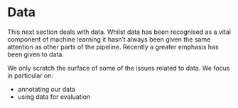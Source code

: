 # Data

This next section deals with data. Whilst data has been recognised as a vital component of machine learning it hasn't always been given the same attention as other parts of the pipeline. Recently a greater emphasis has been given to data. 

We only scratch the surface of some of the issues related to data. We focus in particular on:

- annotating our data
- using data for evaluation

